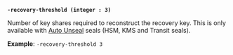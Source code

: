 <a id="operator-flag-recovery-threshold" />

**`-recovery-threshold (integer : 3)`**

Number of key shares required to reconstruct the recovery key. This is only 
available with [Auto Unseal](/vault/docs/concepts/seal#auto-unseal) seals 
(HSM, KMS and Transit seals).

**Example**: `-recovery-threshold 3`
